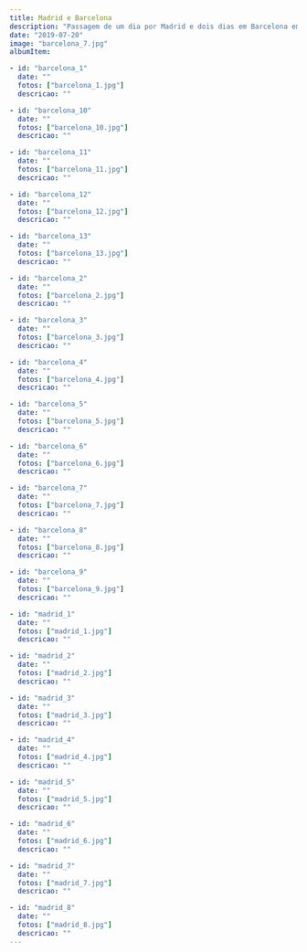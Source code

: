 ```yaml
---
title: Madrid e Barcelona
description: "Passagem de um dia por Madrid e dois dias em Barcelona em 2019."
date: "2019-07-20"
image: "barcelona_7.jpg"
albumItem:

- id: "barcelona_1"
  date: ""
  fotos: ["barcelona_1.jpg"]
  descricao: "" 

- id: "barcelona_10"
  date: ""
  fotos: ["barcelona_10.jpg"]
  descricao: "" 

- id: "barcelona_11"
  date: ""
  fotos: ["barcelona_11.jpg"]
  descricao: "" 

- id: "barcelona_12"
  date: ""
  fotos: ["barcelona_12.jpg"]
  descricao: "" 

- id: "barcelona_13"
  date: ""
  fotos: ["barcelona_13.jpg"]
  descricao: "" 

- id: "barcelona_2"
  date: ""
  fotos: ["barcelona_2.jpg"]
  descricao: "" 

- id: "barcelona_3"
  date: ""
  fotos: ["barcelona_3.jpg"]
  descricao: "" 

- id: "barcelona_4"
  date: ""
  fotos: ["barcelona_4.jpg"]
  descricao: "" 

- id: "barcelona_5"
  date: ""
  fotos: ["barcelona_5.jpg"]
  descricao: "" 

- id: "barcelona_6"
  date: ""
  fotos: ["barcelona_6.jpg"]
  descricao: "" 

- id: "barcelona_7"
  date: ""
  fotos: ["barcelona_7.jpg"]
  descricao: "" 

- id: "barcelona_8"
  date: ""
  fotos: ["barcelona_8.jpg"]
  descricao: "" 

- id: "barcelona_9"
  date: ""
  fotos: ["barcelona_9.jpg"]
  descricao: "" 

- id: "madrid_1"
  date: ""
  fotos: ["madrid_1.jpg"]
  descricao: "" 

- id: "madrid_2"
  date: ""
  fotos: ["madrid_2.jpg"]
  descricao: "" 

- id: "madrid_3"
  date: ""
  fotos: ["madrid_3.jpg"]
  descricao: "" 

- id: "madrid_4"
  date: ""
  fotos: ["madrid_4.jpg"]
  descricao: "" 

- id: "madrid_5"
  date: ""
  fotos: ["madrid_5.jpg"]
  descricao: "" 

- id: "madrid_6"
  date: ""
  fotos: ["madrid_6.jpg"]
  descricao: "" 

- id: "madrid_7"
  date: ""
  fotos: ["madrid_7.jpg"]
  descricao: "" 

- id: "madrid_8"
  date: ""
  fotos: ["madrid_8.jpg"]
  descricao: "" 
---
```


